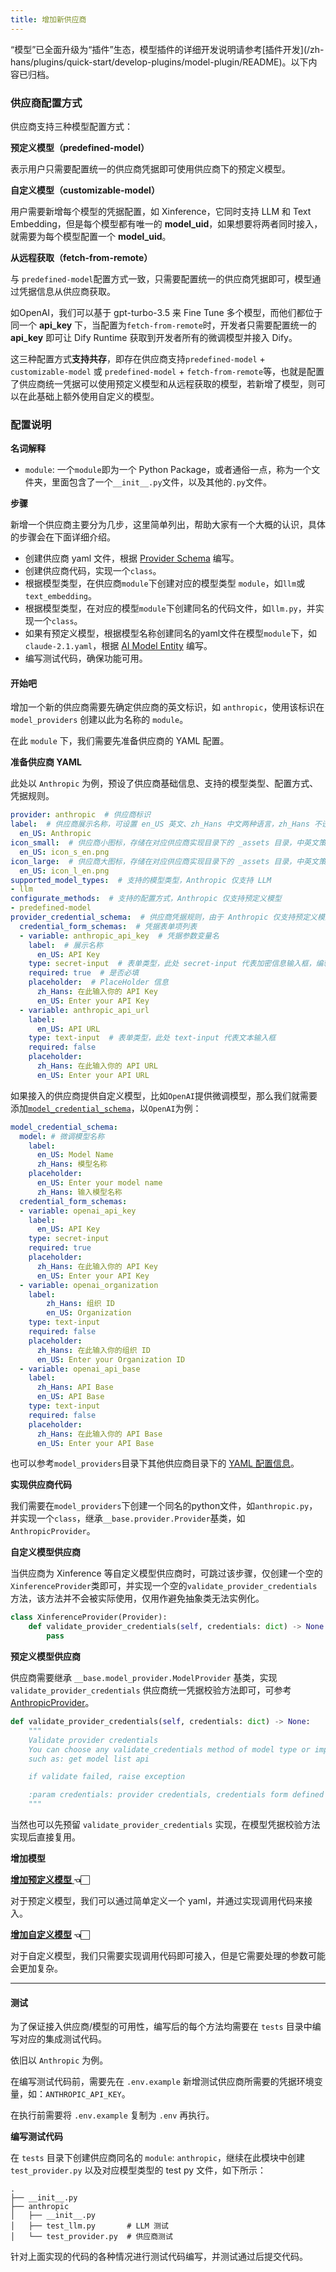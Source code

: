 ```yaml
---
title: 增加新供应商
---
```


<Warning>
    “模型”已全面升级为“插件”生态，模型插件的详细开发说明请参考[插件开发](/zh-hans/plugins/quick-start/develop-plugins/model-plugin/README)。以下内容已归档。
</Warning>

### 供应商配置方式

供应商支持三种模型配置方式：

**预定义模型（predefined-model）**

表示用户只需要配置统一的供应商凭据即可使用供应商下的预定义模型。

**自定义模型（customizable-model）**

用户需要新增每个模型的凭据配置，如 Xinference，它同时支持 LLM 和 Text Embedding，但是每个模型都有唯一的 **model\_uid**，如果想要将两者同时接入，就需要为每个模型配置一个 **model\_uid**。

**从远程获取（fetch-from-remote）**

与 `predefined-model`配置方式一致，只需要配置统一的供应商凭据即可，模型通过凭据信息从供应商获取。

如OpenAI，我们可以基于 gpt-turbo-3.5 来 Fine Tune 多个模型，而他们都位于同一个 **api\_key** 下，当配置为`fetch-from-remote`时，开发者只需要配置统一的 **api\_key** 即可让 Dify Runtime 获取到开发者所有的微调模型并接入 Dify。

这三种配置方式**支持共存**，即存在供应商支持`predefined-model` + `customizable-model` 或 `predefined-model` + `fetch-from-remote`等，也就是配置了供应商统一凭据可以使用预定义模型和从远程获取的模型，若新增了模型，则可以在此基础上额外使用自定义的模型。

### 配置说明

**名词解释**

* `module`: 一个`module`即为一个 Python Package，或者通俗一点，称为一个文件夹，里面包含了一个`__init__.py`文件，以及其他的`.py`文件。

**步骤**

新增一个供应商主要分为几步，这里简单列出，帮助大家有一个大概的认识，具体的步骤会在下面详细介绍。

* 创建供应商 yaml 文件，根据 [Provider Schema](https://github.com/langgenius/dify/blob/main/api/core/model\_runtime/docs/zh\_Hans/schema) 编写。
* 创建供应商代码，实现一个`class`。
* 根据模型类型，在供应商`module`下创建对应的模型类型 `module`，如`llm`或`text_embedding`。
* 根据模型类型，在对应的模型`module`下创建同名的代码文件，如`llm.py`，并实现一个`class`。
* 如果有预定义模型，根据模型名称创建同名的yaml文件在模型`module`下，如`claude-2.1.yaml`，根据 [AI Model Entity](https://github.com/langgenius/dify/blob/main/api/core/model\_runtime/docs/zh\_Hans/schema.md#aimodelentity) 编写。
* 编写测试代码，确保功能可用。

#### 开始吧

增加一个新的供应商需要先确定供应商的英文标识，如 `anthropic`，使用该标识在 `model_providers` 创建以此为名称的 `module`。

在此 `module` 下，我们需要先准备供应商的 YAML 配置。

**准备供应商 YAML**

此处以 `Anthropic` 为例，预设了供应商基础信息、支持的模型类型、配置方式、凭据规则。

```YAML
provider: anthropic  # 供应商标识
label:  # 供应商展示名称，可设置 en_US 英文、zh_Hans 中文两种语言，zh_Hans 不设置将默认使用 en_US。
  en_US: Anthropic
icon_small:  # 供应商小图标，存储在对应供应商实现目录下的 _assets 目录，中英文策略同 label
  en_US: icon_s_en.png
icon_large:  # 供应商大图标，存储在对应供应商实现目录下的 _assets 目录，中英文策略同 label
  en_US: icon_l_en.png
supported_model_types:  # 支持的模型类型，Anthropic 仅支持 LLM
- llm
configurate_methods:  # 支持的配置方式，Anthropic 仅支持预定义模型
- predefined-model
provider_credential_schema:  # 供应商凭据规则，由于 Anthropic 仅支持预定义模型，则需要定义统一供应商凭据规则
  credential_form_schemas:  # 凭据表单项列表
  - variable: anthropic_api_key  # 凭据参数变量名
    label:  # 展示名称
      en_US: API Key
    type: secret-input  # 表单类型，此处 secret-input 代表加密信息输入框，编辑时只展示屏蔽后的信息。
    required: true  # 是否必填
    placeholder:  # PlaceHolder 信息
      zh_Hans: 在此输入你的 API Key
      en_US: Enter your API Key
  - variable: anthropic_api_url
    label:
      en_US: API URL
    type: text-input  # 表单类型，此处 text-input 代表文本输入框
    required: false
    placeholder:
      zh_Hans: 在此输入你的 API URL
      en_US: Enter your API URL
```

如果接入的供应商提供自定义模型，比如`OpenAI`提供微调模型，那么我们就需要添加[`model_credential_schema`](https://github.com/langgenius/dify/blob/main/api/core/model\_runtime/docs/zh\_Hans/schema)，以`OpenAI`为例：

```yaml
model_credential_schema:
  model: # 微调模型名称
    label:
      en_US: Model Name
      zh_Hans: 模型名称
    placeholder:
      en_US: Enter your model name
      zh_Hans: 输入模型名称
  credential_form_schemas:
  - variable: openai_api_key
    label:
      en_US: API Key
    type: secret-input
    required: true
    placeholder:
      zh_Hans: 在此输入你的 API Key
      en_US: Enter your API Key
  - variable: openai_organization
    label:
        zh_Hans: 组织 ID
        en_US: Organization
    type: text-input
    required: false
    placeholder:
      zh_Hans: 在此输入你的组织 ID
      en_US: Enter your Organization ID
  - variable: openai_api_base
    label:
      zh_Hans: API Base
      en_US: API Base
    type: text-input
    required: false
    placeholder:
      zh_Hans: 在此输入你的 API Base
      en_US: Enter your API Base
```

也可以参考`model_providers`目录下其他供应商目录下的 [YAML 配置信息](https://github.com/langgenius/dify/blob/main/api/core/model\_runtime/docs/zh\_Hans/schema)。

**实现供应商代码**

我们需要在`model_providers`下创建一个同名的python文件，如`anthropic.py`，并实现一个`class`，继承`__base.provider.Provider`基类，如`AnthropicProvider`。

**自定义模型供应商**

当供应商为 Xinference 等自定义模型供应商时，可跳过该步骤，仅创建一个空的`XinferenceProvider`类即可，并实现一个空的`validate_provider_credentials`方法，该方法并不会被实际使用，仅用作避免抽象类无法实例化。

```python
class XinferenceProvider(Provider):
    def validate_provider_credentials(self, credentials: dict) -> None:
        pass
```

**预定义模型供应商**

供应商需要继承 `__base.model_provider.ModelProvider` 基类，实现 `validate_provider_credentials` 供应商统一凭据校验方法即可，可参考 [AnthropicProvider](https://github.com/langgenius/dify/blob/main/api/core/model\_runtime/model\_providers/anthropic/anthropic.py)。

```python
def validate_provider_credentials(self, credentials: dict) -> None:
    """
    Validate provider credentials
    You can choose any validate_credentials method of model type or implement validate method by yourself,
    such as: get model list api

    if validate failed, raise exception

    :param credentials: provider credentials, credentials form defined in `provider_credential_schema`.
    """
```

当然也可以先预留 `validate_provider_credentials` 实现，在模型凭据校验方法实现后直接复用。

**增加模型**

[**增加预定义模型** ](/zh-hans/guides/model-configuration/predefined-model)**👈🏻**

对于预定义模型，我们可以通过简单定义一个 yaml，并通过实现调用代码来接入。

[**增加自定义模型**](/zh-hans/guides/model-configuration/customizable-model) **👈🏻**

对于自定义模型，我们只需要实现调用代码即可接入，但是它需要处理的参数可能会更加复杂。

***

#### 测试

为了保证接入供应商/模型的可用性，编写后的每个方法均需要在 `tests` 目录中编写对应的集成测试代码。

依旧以 `Anthropic` 为例。

在编写测试代码前，需要先在 `.env.example` 新增测试供应商所需要的凭据环境变量，如：`ANTHROPIC_API_KEY`。

在执行前需要将 `.env.example` 复制为 `.env` 再执行。

**编写测试代码**

在 `tests` 目录下创建供应商同名的 `module`: `anthropic`，继续在此模块中创建 `test_provider.py` 以及对应模型类型的 test py 文件，如下所示：

```shell
.
├── __init__.py
├── anthropic
│   ├── __init__.py
│   ├── test_llm.py       # LLM 测试
│   └── test_provider.py  # 供应商测试
```

针对上面实现的代码的各种情况进行测试代码编写，并测试通过后提交代码。
